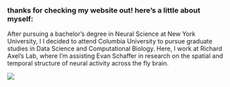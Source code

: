 


### thanks for checking my website out! here's a little about myself:

After pursuing a bachelor's degree in Neural Science at New York University, I 
I decided to attend Columbia University to pursue graduate studies in Data Science
and Computational Biology. Here, I work at Richard Axel's Lab, where I'm assisting
Evan Schaffer in research on the spatial and temporal structure of neural activity
across the fly brain.

![](https://media.giphy.com/media/N7ZWw9aAUmt9e/giphy.gif)


